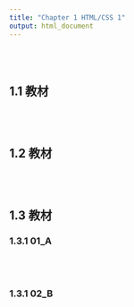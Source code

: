 ```yaml
---
title: "Chapter 1 HTML/CSS 1"
output: html_document
---
```

<link href="https://fonts.googleapis.com/css?family=Noto+Sans+TC&display=swap" rel="stylesheet">
<br><br>
<h2><b>1.1</b> 教材</h2>
<br><br>
<h2><b>1.2</b> 教材</h2>
<br><br>
<h2><b>1.3</b> 教材</h2>
<h3><b>1.3.1 01_A</b></h3>
<br><br>
<h3><b>1.3.1 02_B</b></h3>

